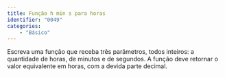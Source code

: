 ```yaml
---
title: Função h min s para horas
identifier: "0049"
categories:
    - "Básico"
---
```


::: {.exercicio}
Escreva uma função que receba três parâmetros, todos inteiros: a quantidade de horas, de minutos e de segundos. A função deve retornar o valor equivalente em horas, com a devida parte decimal.
:::